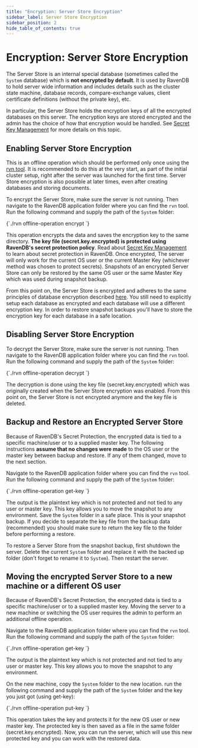 ```yaml
---
title: "Encryption: Server Store Encryption"
sidebar_label: Server Store Encryption
sidebar_position: 2
hide_table_of_contents: true
---
```



# Encryption: Server Store Encryption

The Server Store is an internal special database (sometimes called the `System` database) which is **not encrypted by default**. 
It is used by RavenDB to hold server wide information and includes details such as the cluster state machine, database records, 
compare-exchange values, client certificate definitions (without the private key), etc.

In particular, the Server Store holds the encryption keys of all the encrypted databases on this server. The encryption
keys are stored encrypted and the admin has the choice of how that encryption would be handled. 
See [Secret Key Management](../../../server/security/encryption/secret-key-management.mdx) for more details on this topic.

## Enabling Server Store Encryption

This is an offline operation which should be performed only once using the [rvn tool](../../../server/administration/cli.mdx). 
It is recommended to do this at the very start, as part of the initial cluster setup, right after the server was launched for the first time.
Server Store encryption is also possible at later times, even after creating databases and storing documents.

To encrypt the Server Store, make sure the server is not running. Then navigate to the RavenDB application folder where you can find the `rvn` tool. 
Run the following command and supply the path of the `System` folder:

<TabItem value="bash" label="bash">
<CodeBlock language="bash">
{`./rvn offline-operation encrypt <path-to-system-dir>
`}
</CodeBlock>
</TabItem>

This operation encrypts the data and saves the encryption key to the same directory.
**The key file (secret.key.encrypted) is protected using RavenDB's secret protection policy**. Read about 
[Secret Key Management](../../../server/security/encryption/secret-key-management.mdx) to learn about secret protection in RavenDB.
Once encrypted, The server will only work for the current OS user or the current Master Key (whichever method was chosen to protect secrets). 
Snapshots of an encrypted Server Store can only be restored by the same OS user or the same Master Key which was used during snapshot backup.

From this point on, the Server Store is encrypted and adheres to the same principles of database encryption described 
[here](../../../server/security/encryption/encryption-at-rest.mdx#how-does-it-work). You still need to explicitly setup each database as encrypted
and each database will use a different encryption key. In order to restore snapshot backups you'll have to store the encryption key for each
database in a safe location.

## Disabling Server Store Encryption

To decrypt the Server Store, make sure the server is not running. Then navigate to the RavenDB application folder where you can find the `rvn` tool. 
Run the following command and supply the path of the `System` folder:

<TabItem value="bash" label="bash">
<CodeBlock language="bash">
{`./rvn offline-operation decrypt <path-to-system-dir>
`}
</CodeBlock>
</TabItem>

The decryption is done using the key file (secret.key.encrypted) which was originally created when the Server Store encryption was enabled.
From this point on, the Server Store is not encrypted anymore and the key file is deleted.

## Backup and Restore an Encrypted Server Store

Because of RavenDB's Secret Protection, the encrypted data is tied to a specific machine/user or to a supplied master key. 
The following instructions **assume that no changes were made** to the OS user or the master key between backup and restore. 
If any of them changed, move to the next section.

Navigate to the RavenDB application folder where you can find the `rvn` tool. Run the following command and supply the path of the `System` folder:

<TabItem value="bash" label="bash">
<CodeBlock language="bash">
{`./rvn offline-operation get-key <path-to-system-dir>
`}
</CodeBlock>
</TabItem>

The output is the plaintext key which is not protected and not tied to any user or master key. This key allows you to move the snapshot to any environment. 
Save the `System` folder in a safe place. This is your snapshot backup. If you decide to separate the key file from the backup data (recommended) you should 
make sure to return the key file to the folder before performing a restore.

To restore a Server Store from the snapshot backup, first shutdown the server. 
Delete the current `System` folder and replace it with the backed up folder (don't forget to rename it to `System`).
Then restart the server.

## Moving the encrypted Server Store to a new machine or a different OS user

Because of RavenDB's Secret Protection, the encrypted data is tied to a specific machine/user or to a supplied master key. 
Moving the server to a new machine or switching the OS user requires the admin to perform an additional offline operation.

Navigate to the RavenDB application folder where you can find the `rvn` tool. Run the following command and supply the path of the `System` folder:

<TabItem value="bash" label="bash">
<CodeBlock language="bash">
{`./rvn offline-operation get-key <path-to-system-dir>
`}
</CodeBlock>
</TabItem>

The output is the plaintext key which is not protected and not tied to any user or master key. This key allows you to move the snapshot to any environment. 


On the new machine, copy the `System` folder to the new location. 
run the following command and supply the path of the `System` folder and the key you just got (using get-key):

<TabItem value="bash" label="bash">
<CodeBlock language="bash">
{`./rvn offline-operation put-key <path-to-system-dir> <base64-plaintext-key>
`}
</CodeBlock>
</TabItem>

This operation takes the key and protects it for the new OS user or new master key. 
The protected key is then saved as a file in the same folder (secret.key.encrypted).
Now, you can run the server, which will use this new protected key and you can work with the restored data.

